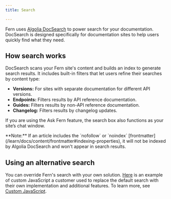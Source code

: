 ```yaml
---
title: Search

---
```


Fern uses [Algolia DocSearch](https://docsearch.algolia.com/) to power search for your documentation. 
DocSearch is designed specifically for documentation sites to help users quickly find what they need.

## How search works

DocSearch scans your Fern site's content and builds an index to generate search results. 
It includes built-in filters that let users refine their searches by content type:

- **Versions:** For sites with separate documentation for different API versions.
- **Endpoints:**  Filters results by API reference documentation.
- **Guides:** Filters results by non-API reference documentation.
- **Changelog:** Filters results by changelog updates.

If you are using the Ask Fern feature, the search box also functions as your site’s chat window.

<Note>
    **Note:** If an article includes the `nofollow` or `noindex` [frontmatter](/learn/docs/content/frontmatter#indexing-properties), it will not be indexed by Algolia DocSearch and won't appear in search results.
</Note>

## Using an alternative search 

You can override Fern's search with your own solution. 
[Here](https://github.com/deepgram/deepgram-docs/blob/main/fern/assets/component.js) is an example of custom JavaScript a customer used to replace the default search with their own implementation and additional features.
To learn more, see [Custom JavaScript](/learn/docs/building-and-customizing-your-docs/custom-css-global-js#custom-javascript).
